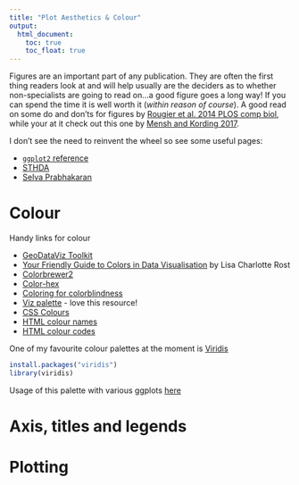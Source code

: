```yaml
---
title: "Plot Aesthetics & Colour"
output:
  html_document:
    toc: true
    toc_float: true
---
```


Figures are an important part of any publication.
They are often the first thing readers look at and will help usually are the deciders as to whether non-specialists are going to read on...a good figure goes a long way! If you can spend the time it is well worth it (*within reason of course*).
A good read on some do and don'ts for figures by [Rougier et al. 2014 PLOS comp biol](https://doi.org/10.1371/journal.pcbi.1003833), while your at it check out this one by [Mensh and Kording 2017](https://journals.plos.org/ploscompbiol/article?id=10.1371/journal.pcbi.1005619).


<i class="fas fa-link"></i> I don't see the need to reinvent the wheel so see some useful pages: 

* [`ggplot2` reference](https://ggplot2.tidyverse.org/reference/index.html)
* [STHDA](http://www.sthda.com/english/wiki/ggplot2-colors-how-to-change-colors-automatically-and-manually)
* [Selva Prabhakaran](http://r-statistics.co/Top50-Ggplot2-Visualizations-MasterList-R-Code.html)


# Colour

<i class="fas fa-link"></i> Handy links for colour

* [GeoDataViz Toolkit](https://github.com/OrdnanceSurvey/GeoDataViz-Toolkit/tree/master/Colours)
* [Your Friendly Guide to Colors in Data Visualisation](https://blog.datawrapper.de/colorguide/) by Lisa Charlotte Rost
* [Colorbrewer2](https://colorbrewer2.org/#type=sequential&scheme=BuGn&n=3)
* [Color-hex](https://www.color-hex.com/)
* [Coloring for colorblindness](https://davidmathlogic.com/colorblind/#%23D81B60-%231E88E5-%23FFC107-%23004D40)
* [Viz palette](https://projects.susielu.com/viz-palette) - love this resource!
* [CSS Colours](https://www.w3schools.com/cssref/css_colors.asp)
* [HTML colour names](https://www.w3schools.com/colors/colors_names.asp)
* [HTML colour codes](https://htmlcolorcodes.com/)

One of my favourite colour palettes at the moment is [Viridis](https://cran.r-project.org/web/packages/viridis/vignettes/intro-to-viridis.html)

```r
install.packages("viridis")
library(viridis)
```

Usage of this palette with various ggplots [here](https://ggplot2.tidyverse.org/reference/scale_viridis.html)



# Axis, titles and legends

# Plotting